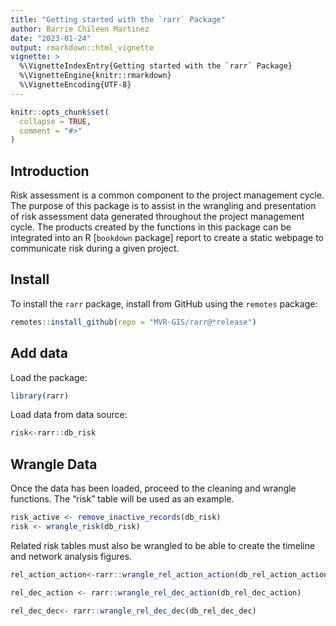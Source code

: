 ```yaml
---
title: "Getting started with the `rarr` Package"
author: Barrie Chileen Martinez
date: "2023-01-24" 
output: rmarkdown::html_vignette
vignette: >
  %\VignetteIndexEntry{Getting started with the `rarr` Package}
  %\VignetteEngine{knitr::rmarkdown}
  %\VignetteEncoding{UTF-8}
---
```


```r
knitr::opts_chunk$set(
  collapse = TRUE,
  comment = "#>"
)
```

## Introduction

Risk assessment is a common component to the project management cycle. The purpose of this package is to assist in the wrangling and presentation of risk assessment data generated throughout the project management cycle. The products created by the functions in this package can be integrated into an R [`bookdown` package] report to create a static webpage to communicate risk during a given project.

## Install

To install the `rarr` package, install from GitHub using the `remotes` package:

```r
remotes::install_github(repo = "MVR-GIS/rarr@*release")
```

## Add data

Load the package:

```r
library(rarr)
```

Load data from data source:

```r

risk<-rarr::db_risk

```

## Wrangle Data

Once the data has been loaded, proceed to the cleaning and wrangle functions. The "risk" table will be used as an example. 

```r
risk_active <- remove_inactive_records(db_risk)
risk <- wrangle_risk(db_risk)

```

Related risk tables must also be wrangled to be able to create the timeline and network analysis figures.

```r
rel_action_action<-rarr::wrangle_rel_action_action(db_rel_action_action)

rel_dec_action <- rarr::wrangle_rel_dec_action(db_rel_dec_action)

rel_dec_dec<- rarr::wrangle_rel_dec_dec(db_rel_dec_dec)

```
